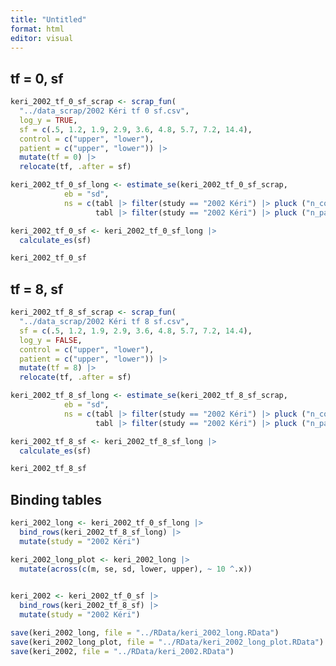 ```yaml
---
title: "Untitled"
format: html
editor: visual
---
```


## tf = 0, sf

```r
keri_2002_tf_0_sf_scrap <- scrap_fun(
  "../data_scrap/2002 Kéri tf 0 sf.csv",
  log_y = TRUE,
  sf = c(.5, 1.2, 1.9, 2.9, 3.6, 4.8, 5.7, 7.2, 14.4),
  control = c("upper", "lower"), 
  patient = c("upper", "lower")) |> 
  mutate(tf = 0) |> 
  relocate(tf, .after = sf)
```

```r
keri_2002_tf_0_sf_long <- estimate_se(keri_2002_tf_0_sf_scrap, 
            eb = "sd", 
            ns = c(tabl |> filter(study == "2002 Kéri") |> pluck ("n_control"), 
                   tabl |> filter(study == "2002 Kéri") |> pluck ("n_patient")))

keri_2002_tf_0_sf <- keri_2002_tf_0_sf_long |> 
  calculate_es(sf)

keri_2002_tf_0_sf
```

## tf = 8, sf

```r
keri_2002_tf_8_sf_scrap <- scrap_fun(
  "../data_scrap/2002 Kéri tf 8 sf.csv",
  sf = c(.5, 1.2, 1.9, 2.9, 3.6, 4.8, 5.7, 7.2, 14.4),
  log_y = FALSE,
  control = c("upper", "lower"), 
  patient = c("upper", "lower")) |> 
  mutate(tf = 8) |> 
  relocate(tf, .after = sf)
```

```r
keri_2002_tf_8_sf_long <- estimate_se(keri_2002_tf_8_sf_scrap, 
            eb = "sd", 
            ns = c(tabl |> filter(study == "2002 Kéri") |> pluck ("n_control"), 
                   tabl |> filter(study == "2002 Kéri") |> pluck ("n_patient")))

keri_2002_tf_8_sf <- keri_2002_tf_8_sf_long |> 
  calculate_es(sf)

keri_2002_tf_8_sf
```
## Binding tables

```r
keri_2002_long <- keri_2002_tf_0_sf_long |> 
  bind_rows(keri_2002_tf_8_sf_long) |> 
  mutate(study = "2002 Kéri")

keri_2002_long_plot <- keri_2002_long |> 
  mutate(across(c(m, se, sd, lower, upper), ~ 10 ^.x))
  
```

```r
keri_2002 <- keri_2002_tf_0_sf |> 
  bind_rows(keri_2002_tf_8_sf) |> 
  mutate(study = "2002 Kéri")
```

```r
save(keri_2002_long, file = "../RData/keri_2002_long.RData")
save(keri_2002_long_plot, file = "../RData/keri_2002_long_plot.RData")
save(keri_2002, file = "../RData/keri_2002.RData")
```
